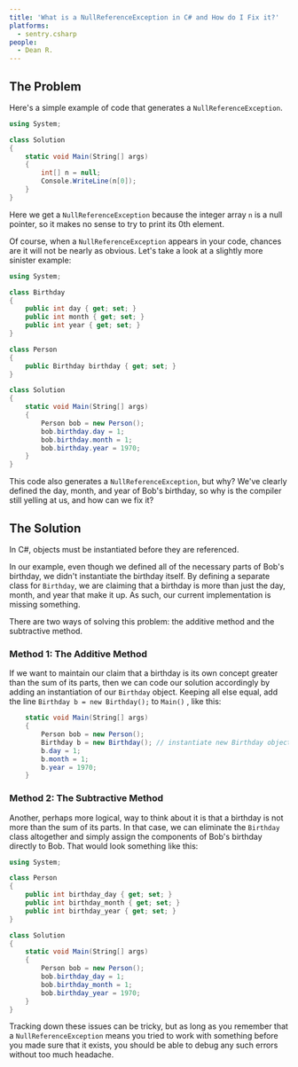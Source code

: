 ```yaml
---
title: 'What is a NullReferenceException in C# and How do I Fix it?'
platforms: 
  - sentry.csharp
people: 
  - Dean R.
---
```


## The Problem

Here's a simple example of code that generates a `NullReferenceException`.

```C#
using System;

class Solution
{
    static void Main(String[] args)
    {
        int[] n = null;
        Console.WriteLine(n[0]);
    }
}
```

Here we get a `NullReferenceException` because the integer array `n` is a null pointer, so it makes no sense to try to print its 0th element.

Of course, when a `NullReferenceException` appears in your code, chances are it will not be nearly as obvious. Let's take a look at a slightly more sinister example:

```C#
using System;

class Birthday
{
    public int day { get; set; }
    public int month { get; set; }
    public int year { get; set; }
}

class Person
{
    public Birthday birthday { get; set; }
}

class Solution
{
    static void Main(String[] args)
    {
        Person bob = new Person();
        bob.birthday.day = 1;
        bob.birthday.month = 1;
        bob.birthday.year = 1970;
    }
}
```

This code also generates a `NullReferenceException`, but why? We've clearly defined the day, month, and year of Bob's birthday, so why is the compiler still yelling at us, and how can we fix it?

## The Solution

In C#, objects must be instantiated before they are referenced.

In our example, even though we defined all of the necessary parts of Bob's birthday, we didn't instantiate the birthday itself. By defining a separate class for `Birthday`, we are claiming that a birthday is more than just the day, month, and year that make it up. As such, our current implementation is missing something.

There are two ways of solving this problem: the additive method and the subtractive method.

### Method 1: The Additive Method

If we want to maintain our claim that a birthday is its own concept greater than the sum of its parts, then we can code our solution accordingly by adding an instantiation of our `Birthday` object. Keeping all else equal, add the line `Birthday b = new Birthday();` to `Main()` , like this:

```C#
    static void Main(String[] args)
    {
        Person bob = new Person();
        Birthday b = new Birthday(); // instantiate new Birthday object
        b.day = 1;
        b.month = 1;
        b.year = 1970;
    }
```

### Method 2: The Subtractive Method

Another, perhaps more logical, way to think about it is that a birthday is not more than the sum of its parts. In that case, we can eliminate the `Birthday` class altogether and simply assign the components of Bob's birthday directly to Bob. That would look something like this:

```C#
using System;

class Person
{
    public int birthday_day { get; set; }
    public int birthday_month { get; set; }
    public int birthday_year { get; set; }
}

class Solution
{
    static void Main(String[] args)
    {
        Person bob = new Person();
        bob.birthday_day = 1;
        bob.birthday_month = 1;
        bob.birthday_year = 1970;
    }
}
```

Tracking down these issues can be tricky, but as long as you remember that a `NullReferenceException` means you tried to work with something before you made sure that it exists, you should be able to debug any such errors without too much headache.
